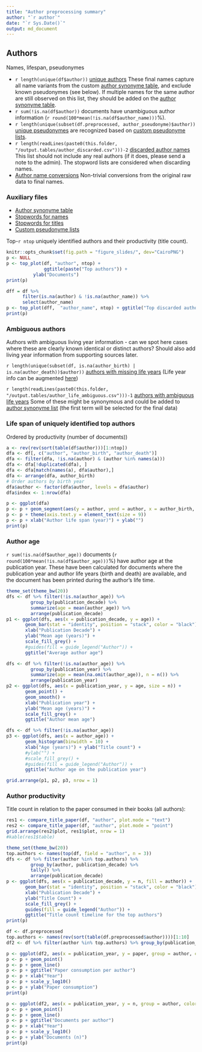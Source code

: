 ```yaml
---
title: "Author preprocessing summary"
author: "`r author`"
date: "`r Sys.Date()`"
output: md_document
---
```


## Authors
 Names, lifespan, pseudonymes

 * `r length(unique(df$author))` [unique authors](output.tables/author_accepted.csv) These final names capture all name variants from the custom [author synonyme table](https://github.com/COMHIS/fennica/blob/master/inst/extdata/ambiguous-authors.csv), and exclude known pseudonymes (see below). If multiple names for the same author are still observed on this list, they should be added on the [author synonyme table](https://github.com/COMHIS/fennica/blob/master/inst/extdata/ambiguous-authors.csv).
 * `r sum(!is.na(df$author))` documents have unambiguous author information (`r round(100*mean(!is.na(df$author_name)))`%). 
 * `r length(unique(subset(df.preprocessed, author_pseudonyme)$author))` [unique pseudonymes](output.tables/pseudonyme_accepted.csv) are recognized based on [custom pseudonyme lists](https://github.com/COMHIS/fennica/blob/master/inst/extdata/names/pseudonymes/custom_pseudonymes.csv).
 * `r length(readLines(paste0(this.folder, "/output.tables/author_discarded.csv")))-2` [discarded author names](output.tables/author_discarded.csv) This list should not include any real authors (if it does, please send a note to the admin). The stopword lists are considered when discarding names.
 * [Author name conversions](output.tables/author_conversion_nontrivial.csv) Non-trivial conversions from the original raw data to final names.


### Auxiliary files

 * [Author synonyme table](https://github.com/COMHIS/fennica/blob/master/inst/extdata/ambiguous-authors.csv)
 * [Stopwords for names](https://github.com/COMHIS/fennica/blob/master/inst/extdata/stopwords_for_names.csv)
 * [Stopwords for titles](https://github.com/COMHIS/fennica/blob/master/inst/extdata/stopwords_titles.csv)
 * [Custom pseudonyme lists](https://github.com/COMHIS/fennica/blob/master/inst/extdata/names/pseudonymes/custom_pseudonymes.csv)


Top-`r ntop` uniquely identified authors and their productivity (title count).

```r
knitr::opts_chunk$set(fig.path = "figure_slides/", dev="CairoPNG")
p <- NULL
p <- top_plot(df, "author", ntop) +
     		  ggtitle(paste("Top authors")) +
		  ylab("Documents")
print(p)

dff = df %>%
      filter(is.na(author) & !is.na(author_name)) %>%
      select(author_name)
p <- top_plot(dff,  "author_name", ntop) + ggtitle("Top discarded authors")
print(p)
```

### Ambiguous authors

Authors with ambiguous living year information - can we spot here
cases where these are clearly known identical or distinct authors?
Should also add living year information from supporting sources later.

`r length(unique(subset(df, is.na(author_birth) | is.na(author_death))$author))` [authors with missing life years](output.tables/authors_missing_lifeyears.csv) (Life year info can be augmented [here](https://github.com/COMHIS/fennica/blob/master/inst/extdata/author_info.csv))

`r length(readLines(paste0(this.folder, "/output.tables/author_life_ambiguous.csv")))-1` [authors with ambiguous life years](output.tables/author_life_ambiguous.csv) Some of these might be synonymous and could be added to [author synonyme list](https://github.com/COMHIS/fennica/blob/master/inst/extdata/ambiguous-authors.csv) (the first term will be selected for the final data)


### Life span of uniquely identified top authors

Ordered by productivity (number of documents))

```r
a <- rev(rev(sort(table(df$author)))[1:ntop])
dfa <- df[, c("author", "author_birth", "author_death")]
dfa <- filter(dfa, !is.na(author) & (author %in% names(a)))
dfa <- dfa[!duplicated(dfa), ]
dfa <- dfa[match(names(a), dfa$author),]
dfa <- arrange(dfa, author_birth)
# Order authors by birth year
dfa$author <- factor(dfa$author, levels = dfa$author)
dfa$index <- 1:nrow(dfa)

p <- ggplot(dfa)
p <- p + geom_segment(aes(y = author, yend = author, x = author_birth, xend = author_death), size = 2) 
p <- p + theme(axis.text.y = element_text(size = 9))
p <- p + xlab("Author life span (year)") + ylab("")
print(p)
```


### Author age

`r sum(!is.na(df$author_age))` documents (`r round(100*mean(!is.na(df$author_age)))`%) have author age at the publication year. These have been calculated for documents where the publication year and author life years (birth and death) are available, and the document has been printed during the author's life time.


```r
theme_set(theme_bw(20))
dfs <- df %>% filter(!is.na(author_age)) %>%
     	 group_by(publication_decade) %>%
     	 summarize(age = mean(author_age)) %>%
     	 arrange(publication_decade)
p1 <- ggplot(dfs, aes(x = publication_decade, y = age)) +
       geom_bar(stat = "identity", position = "stack", color = "black") +
       xlab("Publication Decade") +
       ylab("Mean age (years)") +
       scale_fill_grey() +
       #guides(fill = guide_legend("Author")) +
       ggtitle("Average author age")

dfs <- df %>% filter(!is.na(author_age)) %>%
     	 group_by(publication_year) %>%
     	 summarize(age = mean(na.omit(author_age)), n = n()) %>%
     	 arrange(publication_year)
p2 <- ggplot(dfs, aes(x = publication_year, y = age, size = n)) +
       geom_point() +
       geom_smooth() +       
       xlab("Publication year") +
       ylab("Mean age (years)") +
       scale_fill_grey() +
       ggtitle("Author mean age")

dfs <- df %>% filter(!is.na(author_age))
p3 <- ggplot(dfs, aes(x = author_age)) +
       geom_histogram(binwidth = 10) +
       xlab("Age (years)") + ylab("Title count") +
       #ylab("") +
       #scale_fill_grey() +
       #guides(fill = guide_legend("Author")) +
       ggtitle("Author age on the publication year")

grid.arrange(p1, p2, p3, nrow = 1)
```




### Author productivity

Title count in relation to the paper consumed in their books (all authors):

```r
res1 <- compare_title_paper(df, "author", plot.mode = "text")
res2 <- compare_title_paper(df, "author", plot.mode = "point")
grid.arrange(res2$plot, res1$plot, nrow = 1)
#kable(res1$table)
```


```r
theme_set(theme_bw(20))
top.authors <- names(top(df, field = "author", n = 3))
dfs <- df %>% filter(author %in% top.authors) %>%
     	 group_by(author, publication_decade) %>%
     	 tally() %>%
     	 arrange(publication_decade)
p <- ggplot(dfs, aes(x = publication_decade, y = n, fill = author)) +
       geom_bar(stat = "identity", position = "stack", color = "black") +
       xlab("Publication Decade") +
       ylab("Title Count") +
       scale_fill_grey() +
       guides(fill = guide_legend("Author")) +
       ggtitle("Title count timeline for the top authors")
print(p)
```


```r
df <- df.preprocessed
top.authors <- names(rev(sort(table(df.preprocessed$author))))[1:10]
df2 <- df %>% filter(author %in% top.authors) %>% group_by(publication_year, author) %>% summarize(paper = sum(paper, na.rm = TRUE), n = n()) 

p <- ggplot(df2, aes(x = publication_year, y = paper, group = author, color = author))
p <- p + geom_point()
p <- p + geom_line()
p <- p + ggtitle("Paper consumption per author")
p <- p + xlab("Year")
p <- p + scale_y_log10()
p <- p + ylab("Paper consumption")
print(p)

p <- ggplot(df2, aes(x = publication_year, y = n, group = author, color = author))
p <- p + geom_point()
p <- p + geom_line()
p <- p + ggtitle("Documents per author")
p <- p + xlab("Year")
p <- p + scale_y_log10()
p <- p + ylab("Documents (n)")
print(p)
```




